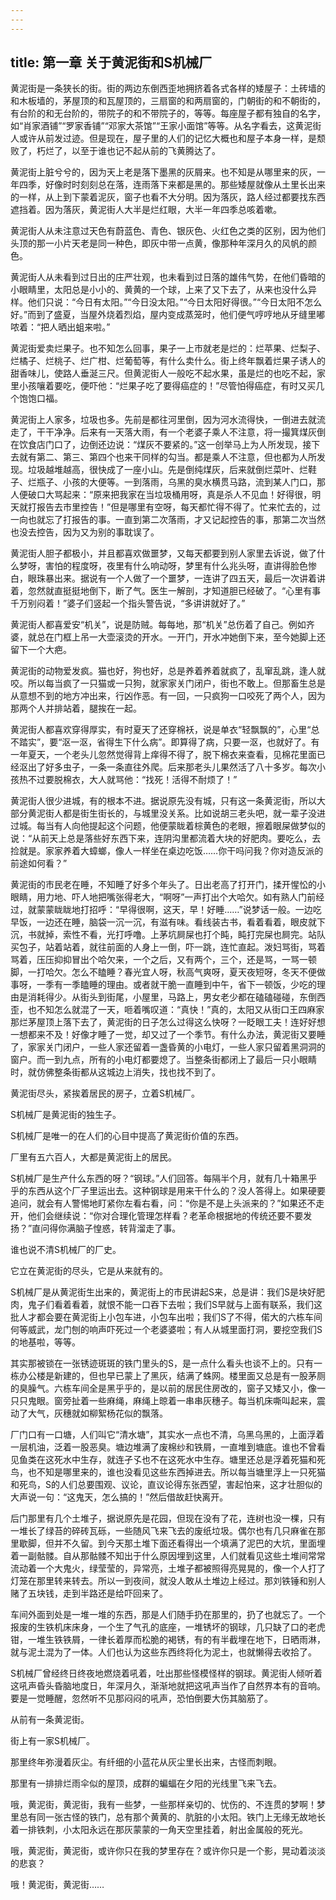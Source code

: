 ```yaml
---
---
---
```

title: 第一章 关于黄泥街和S机械厂
---




黄泥街是一条狭长的街。街的两边东倒西歪地拥挤着各式各样的矮屋子：土砖墙的和木板墙的，茅屋顶的和瓦屋顶的，三扇窗的和两扇窗的，门朝街的和不朝街的，有台阶的和无台阶的，带院子的和不带院子的，等等。每座屋子都有独自的名字，如“肖家酒铺”“罗家香铺”“邓家大茶馆”“王家小面馆”等等。从名字看去，这黄泥街人或许从前发过迹。但是现在，屋子里的人们的记忆大概也和屋子本身一样，是颓败了，朽烂了，以至于谁也记不起从前的飞黄腾达了。

黄泥街上脏兮兮的，因为天上老是落下墨黑的灰屑来。也不知是从哪里来的灰，一年四季，好像时时刻刻总在落，连雨落下来都是黑的。那些矮屋就像从土里长出来的一样，从上到下蒙着泥灰，窗子也看不大分明。因为落灰，路人经过都要找东西遮挡着。因为落灰，黄泥街人大半是烂红眼，大半一年四季总咳着嗽。

黄泥街人从未注意过天色有蔚蓝色、青色、银灰色、火红色之类的区别，因为他们头顶的那一小片天老是同一种色，即灰中带一点黄，像那种年深月久的风帆的颜色。

黄泥街人从未看到过日出的庄严壮观，也未看到过日落的雄伟气势，在他们昏暗的小眼睛里，太阳总是小小的、黄黄的一个球，上来了又下去了，从来也没什么异样。他们只说：“今日有太阳。”“今日没太阳。”“今日太阳好得很。”“今日太阳不怎么好。”而到了盛夏，当屋外烧着烈焰，屋内变成蒸笼时，他们便气哼哼地从牙缝里嘟哝着：“把人晒出蛆来啦。”

黄泥街爱卖烂果子。也不知怎么回事，果子一上市就老是烂的：烂苹果、烂梨子、烂橘子、烂桃子、烂广柑、烂葡萄等，有什么卖什么。街上终年飘着烂果子诱人的甜香味儿，使路人垂涎三尺。但黄泥街人一般吃不起水果，虽是烂的也吃不起，家里小孩嚷着要吃，便吓他：“烂果子吃了要得癌症的！”尽管怕得癌症，有时又买几个饱饱口福。

黄泥街上人家多，垃圾也多。先前是都往河里倒，因为河水流得快，一倒进去就流走了，干干净净。后来有一天落大雨，有一个老婆子乘人不注意，将一撮箕煤灰倒在饮食店门口了，边倒还边说：“煤灰不要紧的。”这一创举马上为人所发现，接下去就有第二、第三、第四个也来干同样的勾当。都是乘人不注意，但也都为人所发现。垃圾越堆越高，很快成了一座小山。先是倒纯煤灰，后来就倒烂菜叶、烂鞋子、烂瓶子、小孩的大便等。一到落雨，乌黑的臭水横贯马路，流到某人门口，那人便破口大骂起来：“原来把我家在当垃圾桶用呀，真是杀人不见血！好得很，明天就打报告去市里控告！”但是哪里有空呀，每天都忙得不得了。忙来忙去的，过一向也就忘了打报告的事。一直到第二次落雨，才又记起控告的事，那第二次当然也没去控告，因为又为别的事耽误了。

黄泥街人胆子都极小，并且都喜欢做噩梦，又每天都要到别人家里去诉说，做了什么梦呀，害怕的程度呀，夜里有什么响动呀，梦里有什么兆头呀，直讲得脸色惨白，眼珠暴出来。据说有一个人做了一个噩梦，一连讲了四五天，最后一次讲着讲着，忽然就直挺挺地倒下，断了气。医生一解剖，才知道胆已经破了。“心里有事千万别闷着！”婆子们竖起一个指头警告说，“多讲讲就好了。”

黄泥街人都喜爱安“机关”，说是防贼。每每地，那“机关”总伤着了自己。例如齐婆，就总在门框上吊一大壶滚烫的开水。一开门，开水冲她倒下来，至今她脚上还留下一个大疤。

黄泥街的动物爱发疯。猫也好，狗也好，总是养着养着就疯了，乱窜乱跳，逢人就咬。所以每当疯了一只猫或一只狗，就家家关门闭户，街也不敢上。但那畜生总是从意想不到的地方冲出来，行凶作恶。有一回，一只疯狗一口咬死了两个人，因为那两个人并排站着，腿挨在一起。

黄泥街人都喜欢穿得厚实，有时夏天了还穿棉袄，说是单衣“轻飘飘的”，心里“总不踏实”，要“沤一沤，省得生下什么病”。即算得了病，只要一沤，也就好了。有一年夏天，一个老头儿忽然觉得背上痒得不得了，脱下棉衣来查看，见棉花里面已经沤出了好多虫子，一条一条直往外爬。后来那老头儿果然活了八十多岁。每次小孩热不过要脱棉衣，大人就骂他：“找死！活得不耐烦了！”

黄泥街人很少进城，有的根本不进。据说原先没有城，只有这一条黄泥街，所以大部分黄泥街人都是街生街长的，与城里没关系。比如说胡三老头吧，就一辈子没进过城。每当有人向他提起这个问题，他便蒙眬着棕黄色的老眼，擦着眼屎做梦似的说：“从前天上总是落些好东西下来，连阴沟里都流着大块的好肥肉。要吃么，去捡就是。家家养着大蟑螂，像人一样坐在桌边吃饭……你干吗问我？你对造反派的前途如何看？”

黄泥街的市民老在睡，不知睡了好多个年头了。日出老高了打开门，揉开惺忪的小眼睛，用力地、吓人地把嘴张得老大，“啊呀”一声打出个大哈欠。如有熟人门前经过，就蒙蒙眬眬地打招呼：“早得很啊，这天，早！好睡……”说梦话一般。一边吃早饭，一边还在睡，脑袋一沉一沉，有滋有味。看线装古书，看着看着，眼皮就下沉，书就掉，索性不看，光打呼噜。上茅坑屙屎也打个盹，盹打完屎也屙完。站队买包子，站着站着，就往前面的人身上一倒，吓一跳，连忙直起。泼妇骂街，骂着骂着，压压抑抑冒出个哈欠来，一个之后，又有两个，三个，还是骂，一骂一顿脚，一打哈欠。怎么不瞌睡？春光宜人呀，秋高气爽呀，夏天夜短呀，冬天不便做事呀，一季有一季瞌睡的理由。或者就干脆一直睡到中午，省下一顿饭，少吃的理由是消耗得少。从街头到街尾，小屋里，马路上，男女老少都在磕磕碰碰，东倒西歪，也不知怎么就混了一天，咂着嘴叹道：“真快！”真的，太阳又从街口王四麻家那烂茅屋顶上落下去了，黄泥街的日子怎么过得这么快呀？一眨眼工夫！连好好想一想都来不及！好像才睡了一觉，却又过了一个季节。有什么办法，黄泥街又要睡了，家家关门闭户，一些人家还留着一盏昏黄的小电灯，一些人家只留着黑洞洞的窗户。而一到九点，所有的小电灯都要熄了。当整条街都闭上了最后一只小眼睛时，就仿佛整条街都从这城边上消失，找也找不到了。

黄泥街尽头，紧挨着居民的房子，立着S机械厂。

S机械厂是黄泥街的独生子。

S机械厂是唯一的在人们的心目中提高了黄泥街价值的东西。

厂里有五六百人，大都是黄泥街上的居民。

S机械厂是生产什么东西的呀？“钢球。”人们回答。每隔半个月，就有几十箱黑乎乎的东西从这个厂子里运出去。这种钢球是用来干什么的？没人答得上。如果硬要追问，就会有人警惕地盯紧你左看右看，问：“你是不是上头派来的？”如果还不走开，他们会继续说：“你对合理化管理怎样看？老革命根据地的传统还要不要发扬？”直问得你满脑子惶惑，转背溜走了事。

谁也说不清S机械厂的厂史。

它立在黄泥街的尽头，它是从来就有的。

S机械厂是从黄泥街生出来的，黄泥街上的市民讲起S来，总是讲：我们S是块好肥肉，鬼子们看着看着，就恨不能一口吞下去啦；我们S早就与上面有联系，我们这批人才都会要在黄泥街上小包车进，小包车出啦；我们S了不得，偌大的六栋车间何等威武，龙门刨的响声吓死过一个老婆婆啦；有人从城里面打洞，要挖空我们S的地基啦，等等。

其实那被锁在一张锈迹斑斑的铁门里头的S，是一点什么看头也谈不上的。只有一栋办公楼是新建的，但也早已蒙上了黑灰，结满了蛛网。楼里面又总是有一股茅厕的臭臊气。六栋车间全是黑乎乎的，是以前的居民住房改的，窗子又矮又小，像一只只鬼眼。窗旁扯着一些麻绳，麻绳上晾着一串串灰穗子。每当机床嘶叫起来，震动了大气，灰穗就如柳絮杨花似的飘落。

厂门口有一口塘，人们叫它“清水塘”，其实水一点也不清，乌黑乌黑的，上面浮着一层机油，泛着一股恶臭。塘边堆满了废棉纱和铁屑，一直堆到塘底。谁也不曾看见鱼类在这死水中生存，就连孑孓也不在这死水中生存。塘里还总是浮着死猫和死鸟，也不知是哪里来的，谁也没看见这些东西掉进去。所以每当塘里浮上一只死猫和死鸟，S的人们总要围观、议论，直议论得东张西望，害起怕来，这才壮胆似的大声说一句：“这鬼天，怎么搞的！”然后借故赶快离开。

后门那里有几个土堆子，据说原先是花园，但现在没有了花，连树也没一棵，只有一堆长了绿苔的碎砖瓦砾，一些随风飞来飞去的废纸垃圾。偶尔也有几只麻雀在那里歇脚，但并不久留。到今天那土堆下面还看得出一个填满了泥巴的大坑，里面埋着一副骷髅。自从那骷髅不知出于什么原因埋到这里，人们就看见这些土堆间常常流动着一个大鬼火，绿莹莹的，异常亮，土堆子都被照得亮晃晃的，像一个人打了灯笼在那里转来转去。所以一到夜间，就没人敢从土堆边上经过。那刘铁锤和别人赌了五块钱，走到半路还是给吓回来了。

车间外面到处是一堆一堆的东西，那是人们随手扔在那里的，扔了也就忘了。一个报废的生铁机床床身，一个生了气孔的底座，一堆锈坏的钢球，几只缺了口的老虎钳，一堆生铁铁屑，一律长着厚而松脆的褐锈，有的有半截埋在地下，日晒雨淋，就与泥土混为了一体。人们也认为这些东西终将化为泥土，也就懒得去收拾了。

S机械厂曾经终日终夜地燃烧着吼着，吐出那些怪模怪样的钢球。黄泥街人倾听着这吼声昏头昏脑地度日，年深月久，渐渐地就把这吼声当作了自然界本有的音响。要是一觉睡醒，忽然听不见那闷闷的吼声，恐怕倒要大伤其脑筋了。

从前有一条黄泥街。

街上有一家S机械厂。

那里终年弥漫着灰尘。有纤细的小蓝花从灰尘里长出来，古怪而刺眼。

那里有一排排烂雨伞似的屋顶，成群的蝙蝠在夕阳的光线里飞来飞去。

哦，黄泥街，黄泥街，我有一些梦，一些那样亲切的、忧伤的、不连贯的梦啊！梦里总有同一张古怪的铁门，总有那个黄黄的、肮脏的小太阳。铁门上无缘无故地长着一排铁刺，小太阳永远在那灰蒙蒙的一角天空里挂着，射出金属般的死光。

哦，黄泥街，黄泥街，或许你只在我的梦里存在？或许你只是一个影，晃动着淡淡的悲哀？

哦！黄泥街，黄泥街……